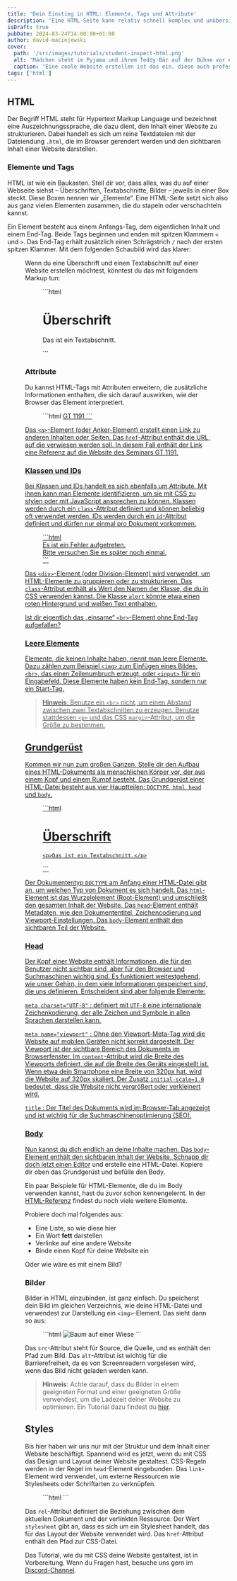 ```yaml
---
title: 'Dein Einstieg in HTML: Elemente, Tags und Attribute'
description: 'Eine HTML-Seite kann relativ schnell komplex und unübersichtlich werden. Mit diesem Tutorial behältst du den Überblick und hast das Markup im Griff.'
isDraft: true
pubDate: 2024-03-24T14:00:00+01:00
author: david-maciejewski
cover:
  path: '/src/images/tutorials/student-inspect-html.png'
  alt: 'Mädchen steht im Pyjama und ihrem Teddy-Bär auf der Bühne vor einem großen Publikum'
  caption: 'Eine coole Website erstellen ist das ein, diese auch professionell zu präsentieren das andere.'
tags: ['html']
---
```



## HTML

Der Begriff HTML steht für Hypertext Markup Language und bezeichnet eine Auszeichnungssprache, die dazu dient, den Inhalt einer Website zu strukturieren. Dabei handelt es sich um reine Textdateien mit der Dateiendung `.html`, die im Browser gerendert werden und den sichtbaren Inhalt einer Website darstellen.

### Elemente und Tags

HTML ist wie ein Baukasten. Stell dir vor, dass alles, was du auf einer Webseite siehst – Überschriften, Textabschnitte, Bilder – jeweils in einer Box steckt. Diese Boxen nennen wir „Elemente“. Eine HTML-Seite setzt sich also aus ganz vielen Elementen zusammen, die du stapeln oder verschachteln kannst.

Ein Element besteht aus einem Anfangs-Tag, dem eigentlichen Inhalt und einem End-Tag. Beide Tags beginnen und enden mit spitzen Klammern `<` und `>`. Das End-Tag erhält zusätzlich einen Schrägstrich `/` nach der ersten spitzen Klammer. Mit dem folgenden Schaubild wird das klarer:

<Figure imagePath="/src/images/tutorials/html-element.png" imageFormat="png" caption="Die Anatomie eines HTML-Elements" alt="Schaubild eines HTML-Elements" />

Wenn du eine Überschrift und einen Textabschnitt auf einer Website erstellen möchtest, könntest du das mit folgendem Markup tun:

<Figure>
  ```html
  <h1>Überschrift</h1>

  <p>Das ist ein Textabschnitt.</p>
  ```
</Figure>

### Attribute

Du kannst HTML-Tags mit Attributen erweitern, die zusätzliche Informationen enthalten, die sich darauf auswirken, wie der Browser das Element interpretiert.

<Figure>
  ```html
  <a href="https://hawk-gt1191.de">GT 1191</h1>
  ```
</Figure>

Das `<a>`-Element (oder Anker-Element) erstellt einen Link zu anderen Inhalten oder Seiten. Das `href`-Attribut enthält die URL, auf die verwiesen werden soll. In diesem Fall enthält der Link eine Referenz auf die Website des Seminars GT 1191.

### Klassen und IDs

Bei Klassen und IDs handelt es sich ebenfalls um Attribute. Mit ihnen kann man Elemente identifizieren, um sie mit CSS zu stylen oder mit JavaScript ansprechen zu können. Klassen werden durch ein `class`-Attribut definiert und können beliebig oft verwendet werden. IDs werden durch ein `id`-Attribut definiert und dürfen nur einmal pro Dokument vorkommen.

<Figure>
  ```html
  <div class="alert">
    Es ist ein Fehler aufgetreten.<br>
    Bitte versuchen Sie es später noch einmal.
  </div>
  ```
</Figure>

Das `<div>`-Element (oder Division-Element) wird verwendet, um HTML-Elemente zu gruppieren oder zu strukturieren. Das `class`-Attribut enthält als Wert den Namen der Klasse, die du in CSS verwenden kannst. Die Klasse `alert` könnte etwa einen roten Hintergrund und weißen Text enthalten.

Ist dir eigentlich das „einsame“ `<br>`-Element ohne End-Tag aufgefallen?

### Leere Elemente

Elemente, die keinen Inhalte haben, nennt man leere Elemente. Dazu zählen zum Beispiel `<img>` zum Einfügen eines Bildes, `<br>`, das einen Zeilenumbruch erzeugt, oder `<input>` für ein Eingabefeld. Diese Elemente haben kein End-Tag, sondern nur ein Start-Tag.

> **Hinweis**: Benutze ein `<br>` nicht, um einen Abstand zwischen zwei Textabschnitten zu erzeugen. Benutze stattdessen `<p>` und das CSS `margin`-Attribut, um die Größe zu bestimmen.

## Grundgerüst

Kommen wir nun zum großen Ganzen. Stelle dir den Aufbau eines HTML-Dokuments als menschlichen Körper vor, der aus einem Kopf und einem Rumpf besteht. Das Grundgerüst einer HTML-Datei besteht aus vier Hauptteilen: `DOCTYPE`, `html`, `head` und `body`.

<Figure caption="Das Grundgerüst einer HTML-Datei">
  ```html
  <!DOCTYPE html>
  <html lang="de">
  <head>
    <meta charset="UTF-8">
    <meta name="viewport" content="width=device-width, initial-scale=1.0">
    <title>Dokumententitel</title>
  </head>
  <body>
    <h1>Überschrift</h1>

    <p>Das ist ein Textabschnitt.</p>
  </body>
  </html>
  ```
</Figure>

Der Dokumententyp `DOCTYPE` am Anfang einer HTML-Datei gibt an, um welchen Typ von Dokument es sich handelt. Das `html`-Element ist das Wurzelelement (Root-Element) und umschließt den gesamten Inhalt der Website. Das `head`-Element enthält Metadaten, wie den Dokumententitel, Zeichencodierung und Viewport-Einstellungen. Das `body`-Element enthält den sichtbaren Teil der Website.

### Head

Der Kopf einer Website enthält Informationen, die für den Benutzer nicht sichtbar sind, aber für den Browser und Suchmaschinen wichtig sind. Es funktioniert weitestgehend, wie unser Gehirn, in dem viele Informationen gespeichert sind, die uns definieren. Entscheident sind aber folgende Elemente:

`meta charset="UTF-8"`
: definiert mit `UTF-8` eine internationale Zeichenkodierung, der alle Zeichen und Symbole in allen Sprachen darstellen kann.

`meta name="viewport"`
: Ohne den Viewport-Meta-Tag wird die Website auf mobilen Geräten nicht korrekt dargestellt. Der Viewport ist der sichtbare Bereich des Dokuments im Browserfenster. Im `content`-Attribut wird die Breite des Viewports definiert, die auf die Breite des Geräts eingestellt ist. Wenn etwa dein Smartphone eine Breite von 320px hat, wird die Website auf 320px skaliert. Der Zusatz `initial-scale=1.0` bedeutet, dass die Website nicht vergrößert oder verkleinert wird.

`title`
: Der Titel des Dokuments wird im Browser-Tab angezeigt und ist wichtig für die Suchmaschinenoptimierung (SEO).

### Body

Nun kannst du dich endlich an deine Inhalte machen. Das `body`-Element enthält den sichtbaren Inhalt der Website. Schnapp dir doch jetzt einen [Editor](/dokumentation#ide) und erstelle eine HTML-Datei. Kopiere dir oben das Grundgerüst und befülle den Body.

Ein paar Beispiele für HTML-Elemente, die du im Body verwenden kannst, hast du zuvor schon kennengelernt. In der [HTML-Referenz](/dokumentation#referenz) findest du noch viele weitere Elemente.

Probiere doch mal folgendes aus:

- Eine Liste, so wie diese hier
- Ein Wort **fett** darstellen
- Verlinke auf eine andere Website
- Binde einen Kopf für deine Website ein

Oder wie wäre es mit einem Bild?

### Bilder

Bilder in HTML einzubinden, ist ganz einfach. Du speicherst dein Bild im gleichen Verzeichnis, wie deine HTML-Datei und verwendest zur Darstellung ein `<img>`-Element. Das sieht dann so aus:

<Figure>
  ```html
  <img src="baum.jpg" alt="Baum auf einer Wiese">
  ```
</Figure>

Das `src`-Attribut steht für Source, die Quelle, und es enthält den Pfad zum Bild. Das `alt`-Attribut ist wichtig für die Barrierefreiheit, da es von Screenreadern vorgelesen wird, wenn das Bild nicht geladen werden kann.

> **Hinweis**: Achte darauf, dass du Bilder in einem geeigneten Format und einer geeigneten Größe verwendest, um die Ladezeit deiner Website zu optimieren. Ein Tutorial dazu findest du [hier](/tutorials/art-direction-im-kreditantragsprozess/).

## Styles

Bis hier haben wir uns nur mit der Struktur und dem Inhalt einer Website beschäftigt. Spannend wird es jetzt, wenn du mit CSS das Design und Layout deiner Website gestaltest. CSS-Regeln werden in der Regel im `head`-Element eingebunden. Das `link`-Element wird verwendet, um externe Ressourcen wie Stylesheets oder Schriftarten zu verknüpfen.

<Figure caption="Einbindung einer CSS-Datei">
  ```html
  <link rel="stylesheet" href="styles.css">
  ```
</Figure>

Das `rel`-Attribut definiert die Beziehung zwischen dem aktuellen Dokument und der verlinkten Ressource. Der Wert `stylesheet` gibt an, dass es sich um ein Stylesheet handelt, das für das Layout der Website verwendet wird. Das `href`-Attribut enthält den Pfad zur CSS-Datei.

Das Tutorial, wie du mit CSS deine Website gestaltest, ist in Vorbereitung. Wenn du Fragen hast, besuche uns gern im [Discord-Channel]({SITE_CONST.links.discord}).